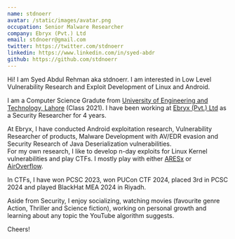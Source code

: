 ```yaml
---
name: stdnoerr
avatar: /static/images/avatar.png
occupation: Senior Malware Researcher
company: Ebryx (Pvt.) Ltd
email: stdnoerr@gmail.com
twitter: https://twitter.com/stdnoerr
linkedin: https://www.linkedin.com/in/syed-abdr
github: https://github.com/stdnoerr
---
```


Hi! I am Syed Abdul Rehman aka stdnoerr. I am interested in Low Level Vulnerability Research and Exploit Development of Linux and Android.

I am a Computer Science Gradute from [University of Engineering and Technology, Lahore](https://uet.edu.pk/home/) (Class 2021). I have been working at [Ebryx (Pvt.) Ltd](https://www.ebryx.com/) as a Security Researcher for 4 years.

At Ebryx, I have conducted Android exploitation research, Vulnerability Researcher of products, Malware Development with AV/EDR evasion and Security Research of Java Deserialization vulnerabilities.<br/>
For my own research, I like to develop n-day exploits for Linux Kernel vulnerabilities and play CTFs. I mostly play with either [ARESx](https://aresxcyber.github.io/) or [AirOverflow](https://team.airoverflow.com/).

In CTFs, I have won PCSC 2023, won PUCon CTF 2024, placed 3rd in PCSC 2024 and played BlackHat MEA 2024 in Riyadh.

Aside from Security, I enjoy socializing, watching movies (favourite genre Action, Thriller and Science fiction), working on personal growth and learning about any topic the YouTube algorithm suggests.

Cheers!
